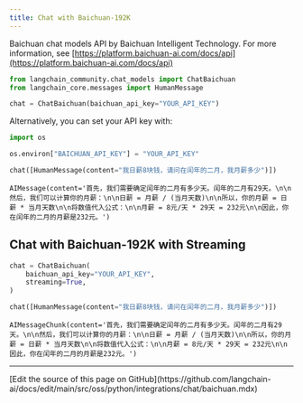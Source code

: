```yaml
---
title: Chat with Baichuan-192K
---
```


Baichuan chat models API by Baichuan Intelligent Technology. For more information, see [https://platform.baichuan-ai.com/docs/api](https://platform.baichuan-ai.com/docs/api)

```python
from langchain_community.chat_models import ChatBaichuan
from langchain_core.messages import HumanMessage
```

```python
chat = ChatBaichuan(baichuan_api_key="YOUR_API_KEY")
```

Alternatively, you can set your API key with:

```python
import os

os.environ["BAICHUAN_API_KEY"] = "YOUR_API_KEY"
```

```python
chat([HumanMessage(content="我日薪8块钱，请问在闰年的二月，我月薪多少")])
```

```output
AIMessage(content='首先，我们需要确定闰年的二月有多少天。闰年的二月有29天。\n\n然后，我们可以计算你的月薪：\n\n日薪 = 月薪 / (当月天数)\n\n所以，你的月薪 = 日薪 * 当月天数\n\n将数值代入公式：\n\n月薪 = 8元/天 * 29天 = 232元\n\n因此，你在闰年的二月的月薪是232元。')
```

## Chat with Baichuan-192K with Streaming

```python
chat = ChatBaichuan(
    baichuan_api_key="YOUR_API_KEY",
    streaming=True,
)
```

```python
chat([HumanMessage(content="我日薪8块钱，请问在闰年的二月，我月薪多少")])
```

```output
AIMessageChunk(content='首先，我们需要确定闰年的二月有多少天。闰年的二月有29天。\n\n然后，我们可以计算你的月薪：\n\n日薪 = 月薪 / (当月天数)\n\n所以，你的月薪 = 日薪 * 当月天数\n\n将数值代入公式：\n\n月薪 = 8元/天 * 29天 = 232元\n\n因此，你在闰年的二月的月薪是232元。')
```

---

<Callout icon="pen-to-square" iconType="regular">
  [Edit the source of this page on GitHub](https://github.com/langchain-ai/docs/edit/main/src/oss/python/integrations/chat/baichuan.mdx)
</Callout>
